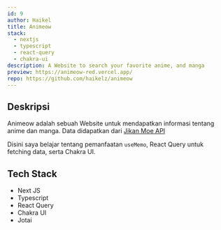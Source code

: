 ```yaml
---
id: 9
author: Haikel
title: Animeow
stack:
  - nextjs
  - typescript
  - react-query
  - chakra-ui
description: A Website to search your favorite anime, and manga
preview: https://animeow-red.vercel.app/
repo: https://github.com/haikelz/animeow
---
```


<LightboxImage
  src="https://ik.imagekit.io/haikelz/works/animeow.png?ik-sdk-version=javascript-1.4.3&updatedAt=1673863931499"
  alt="Animeow"
/>

## Deskripsi

Animeow adalah sebuah Website untuk mendapatkan informasi tentang anime dan manga. Data didapatkan dari [Jikan Moe API](https://jikan.moe/)

Disini saya belajar tentang pemanfaatan `useMemo`, React Query untuk fetching data, serta Chakra UI.

## Tech Stack

- Next JS
- Typescript
- React Query
- Chakra UI
- Jotai
